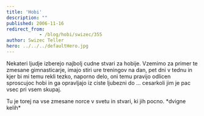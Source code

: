 ```yaml
---
title: 'Hobi'
description: ""
published: 2006-11-16
redirect_from: 
            - /blog/hobi/swizec/355
author: Swizec Teller
hero: ../../../defaultHero.jpg
---
```

Nekateri ljudje izberejo najbolj cudne stvari za hobije. Vzemimo za primer te zmesane gimnasticarje, imajo stiri ure treningov na dan, pet dni v tednu in kjer bi mi temu rekli tezko, naporno delo, oni temu pravijo odlicen sproscujoc hobi in ga opravljajo iz ciste ljubezni do ... cesarkoli jim je pac vsec pri vsem skupaj.

Tu je torej na vse zmesane norce v svetu in stvari, ki jih pocno. \*dvigne kelih\*